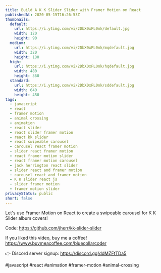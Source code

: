 ```yaml
---
title: Build A K K Slider Slider with Framer Motion on React
publishedAt: 2020-05-15T16:26:53Z
thumbnails:
  default:
    url: https://i.ytimg.com/vi/2DbX0xFL0nk/default.jpg
    width: 120
    height: 90
  medium:
    url: https://i.ytimg.com/vi/2DbX0xFL0nk/mqdefault.jpg
    width: 320
    height: 180
  high:
    url: https://i.ytimg.com/vi/2DbX0xFL0nk/hqdefault.jpg
    width: 480
    height: 360
  standard:
    url: https://i.ytimg.com/vi/2DbX0xFL0nk/sddefault.jpg
    width: 640
    height: 480
tags:
  - javascript
  - react
  - framer motion
  - animal crossing
  - animation
  - react slider
  - react slider framer motion
  - react kk slider
  - react swipeable carousel
  - carousel react framer motion
  - slider react framer motion
  - react framer motion slider
  - react framer motion carousel
  - jack herrington react slider
  - slider react and framer motion
  - carousel react and framer motion
  - K K slider react js
  - slider framer motion
  - framer motion slider
privacyStatus: public
short: false
---
```

  
  Let's use Framer Motion on React to create a swipeable carousel for K K Slider album covers!

Code: https://github.com/jherr/kk-slider-slider

If you liked this video, buy me a coffee! https://www.buymeacoffee.com/bluecollarcoder

👉 Discord server signup: https://discord.gg/ddMZFtTDa5

#javascript #react #animation #framer-motion #animal-crossing
  